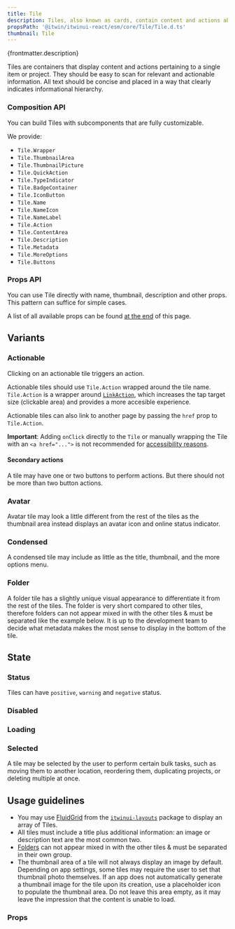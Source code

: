 ```yaml
---
title: Tile
description: Tiles, also known as cards, contain content and actions about a single subject.
propsPath: '@itwin/itwinui-react/esm/core/Tile/Tile.d.ts'
thumbnail: Tile
---
```


<p>{frontmatter.description}</p>

<LiveExample src='Tile.main.tsx'>
  <AllExamples.TileMainExample client:load />
</LiveExample>

Tiles are containers that display content and actions pertaining to a single item or project. They should be easy to scan for relevant and actionable information. All text should be concise and placed in a way that clearly indicates informational hierarchy.

### Composition API

You can build Tiles with subcomponents that are fully customizable.

We provide:

- `Tile.Wrapper`
- `Tile.ThumbnailArea`
- `Tile.ThumbnailPicture`
- `Tile.QuickAction`
- `Tile.TypeIndicator`
- `Tile.BadgeContainer`
- `Tile.IconButton`
- `Tile.Name`
- `Tile.NameIcon`
- `Tile.NameLabel`
- `Tile.Action`
- `Tile.ContentArea`
- `Tile.Description`
- `Tile.Metadata`
- `Tile.MoreOptions`
- `Tile.Buttons`

<LiveExample src='Tile.composition.tsx'>
  <AllExamples.TileCompositionExample client:load />
</LiveExample>

### Props API

You can use Tile directly with name, thumbnail, description and other props. This pattern can suffice for simple cases.

A list of all available props can be found [at the end](#props) of this page.

<LiveExample src='Tile.props.tsx'>
  <AllExamples.TilePropsExample client:load />
</LiveExample>

## Variants

### Actionable

Clicking on an actionable tile triggers an action.

Actionable tiles should use `Tile.Action` wrapped around the tile name. `Tile.Action` is a wrapper around [`LinkAction`](linkaction), which increases the tap target size (clickable area) and provides a more accesible experience.

<LiveExample src='Tile.actionable.tsx'>
  <AllExamples.TileActionableExample client:load />
</LiveExample>

Actionable tiles can also link to another page by passing the `href` prop to `Tile.Action`.

<LiveExample src='Tile.anchorlink.tsx'>
  <AllExamples.TileAnchorLinkExample client:load style={{ padding: 50 }} />
</LiveExample>

**Important**: Adding `onClick` directly to the `Tile` or manually wrapping the Tile with an `<a href="...">` is not recommended for [accessibility reasons](https://adrianroselli.com/2020/02/block-links-cards-clickable-regions-etc.html).

#### Secondary actions

A tile may have one or two buttons to perform actions. But there should not be more than two button actions.

<LiveExample src='Tile.quickactions.tsx'>
  <AllExamples.TileQuickActionsExample client:load />
</LiveExample>

### Avatar

Avatar tile may look a little different from the rest of the tiles as the thumbnail area instead displays an avatar icon and online status indicator.

<LiveExample src='Tile.avatar.tsx'>
  <AllExamples.TileAvatarExample client:load />
</LiveExample>

### Condensed

A condensed tile may include as little as the title, thumbnail, and the more options menu.

<LiveExample src='Tile.condensed.tsx'>
  <AllExamples.TileCondensedExample client:load />
</LiveExample>

### Folder

A folder tile has a slightly unique visual appearance to differentiate it from the rest of the tiles. The folder is very short compared to other tiles, therefore folders can not appear mixed in with the other tiles & must be separated like the example below. It is up to the development team to decide what metadata makes the most sense to display in the bottom of the tile.

<LiveExample src='Tile.folder.tsx'>
  <AllExamples.TileFolderExample client:load />
</LiveExample>

## State

### Status

Tiles can have `positive`, `warning` and `negative` status.

<LiveExample src='Tile.status.tsx'>
  <AllExamples.TileStatusExample client:load />
</LiveExample>

### Disabled

<LiveExample src='Tile.disabled.tsx'>
  <AllExamples.TileDisabledExample client:load />
</LiveExample>

### Loading

<LiveExample src='Tile.loading.tsx'>
  <AllExamples.TileLoadingExample client:load />
</LiveExample>

### Selected

A tile may be selected by the user to perform certain bulk tasks, such as moving them to another location, reordering them, duplicating projects, or deleting multiple at once.

<LiveExample src='Tile.selected.tsx'>
  <AllExamples.TileSelectedExample client:load />
</LiveExample>

## Usage guidelines

- You may use [FluidGrid](https://itwin.github.io/iTwinUI-layouts/#/fluid-grid) from the [`itwinui-layouts`](https://github.com/iTwin/iTwinUI-layouts) package to display an array of Tiles.
- All tiles must include a title plus additional information: an image or description text are the most common two.
- [Folders](#folder) can not appear mixed in with the other tiles & must be separated in their own group.
- The thumbnail area of a tile will not always display an image by default. Depending on app settings, some tiles may require the user to set that thumbnail photo themselves. If an app does not automatically generate a thumbnail image for the tile upon its creation, use a placeholder icon to populate the thumbnail area. Do not leave this area empty, as it may leave the impression that the content is unable to load.

### Props

<PropsTable path={frontmatter.propsPath} />
